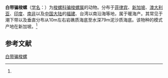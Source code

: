 {{Speciesbox
| name = 白带骗梭螺
| status = 
| status_system = 
| image = 
| genus = Phenacovolva
| species = dancei
| authority = (Cate, 1973)<ref name='id10760'>{{cite web| url =http://www.bioinfo.cn/db05/BjdwSpecies.php?action=view&id=10760| title =白带骗梭螺| work =《中国动物物种编目数据库》| publisher =中国科学院微生物研究所| author =中国科学院动物研究所| accessdate =2009-04-28| deadurl =yes| archiveurl =https://web.archive.org/web/20160305100133/http://www.bioinfo.cn/db05/BjdwSpecies.php?action=view&id=10760| archivedate =2016-03-05}}</ref>
}}

'''白带骗梭螺'''（[[学名|学名]]：{{lang|la|''Phenacovolva dancei''}}）为[[梭螺科|梭螺科]][[骗梭螺属|骗梭螺属]]的动物。分布于[[菲律宾|菲律宾]]、[[新加坡|新加坡]]、[[澳大利亚|澳大利亚]]、[[印度|印度]]、[[南非|南非]]以及[[中国大陆|中国大陆]]的[[福建|福建]]、台湾以南沿海等地，属于暖海产。其常见于潮下带以及垂直分布从10m左右岩礁质海底至水深79m泥沙质海底。该物种的模式产地在新加坡。<ref name='id10760'/>

== 参考文献 ==
{{reflist}}

{{Wikispecies|Phenacovolva dancei}}
{{Taxonbar|from=Q5225939}}

[[Category:骗梭螺属|白带骗梭螺]]


{{软体动物小作品}}